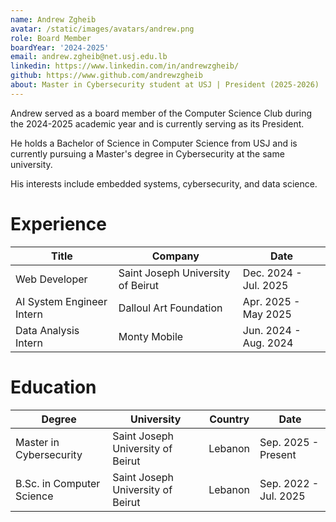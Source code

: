 ```yaml
---
name: Andrew Zgheib
avatar: /static/images/avatars/andrew.png
role: Board Member
boardYear: '2024-2025'
email: andrew.zgheib@net.usj.edu.lb
linkedin: https://www.linkedin.com/in/andrewzgheib/
github: https://www.github.com/andrewzgheib
about: Master in Cybersecurity student at USJ | President (2025-2026) | Cybersecurity and Data Science
---
```


Andrew served as a board member of the Computer Science Club during the 2024-2025 academic year and is currently serving as its President.

He holds a Bachelor of Science in Computer Science from USJ and is currently pursuing a Master's degree in Cybersecurity at the same university.

His interests include embedded systems, cybersecurity, and data science.

<h1>Experience</h1>

| Title                     | Company                           | Date                  |
| ------------------------- | ----------------------------------| --------------------- |
| Web Developer             | Saint Joseph University of Beirut | Dec. 2024 - Jul. 2025 |
| AI System Engineer Intern | Dalloul Art Foundation            | Apr. 2025 - May 2025  |
| Data Analysis Intern      | Monty Mobile                      | Jun. 2024 - Aug. 2024 |

<h1>Education</h1>

| Degree                    | University                        | Country | Date                  |
| ------------------------- | --------------------------------- | ------- | --------------------- |
| Master in Cybersecurity   | Saint Joseph University of Beirut | Lebanon | Sep. 2025 - Present   |
| B.Sc. in Computer Science | Saint Joseph University of Beirut | Lebanon | Sep. 2022 - Jul. 2025 |
